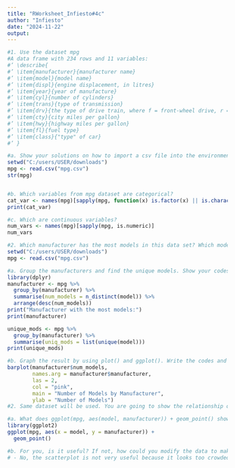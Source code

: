 ```yaml
---
title: "RWorksheet_Infiesto#4c"
author: "Infiesto"
date: "2024-11-22"
output:
---
```

```r
#1. Use the dataset mpg
#A data frame with 234 rows and 11 variables:
#’ \describe{
#’ \item{manufacturer}{manufacturer name}
#’ \item{model}{model name}
#’ \item{displ}{engine displacement, in litres}
#’ \item{year}{year of manufacture}
#’ \item{cyl}{number of cylinders}
#’ \item{trans}{type of transmission}
#’ \item{drv}{the type of drive train, where f = front-wheel drive, r = rear wheel drive, 4 = 4wd}
#’ \item{cty}{city miles per gallon}
#’ \item{hwy}{highway miles per gallon}
#’ \item{fl}{fuel type}
#’ \item{class}{"type" of car}
#’ }

#a. Show your solutions on how to import a csv file into the environment.
setwd("C:/users/USER/downloads")
mpg <- read.csv("mpg.csv")
str(mpg)


#b. Which variables from mpg dataset are categorical?
cat_var <- names(mpg)[sapply(mpg, function(x) is.factor(x) || is.character(x))]
print(cat_var)

#c. Which are continuous variables?
num_vars <- names(mpg)[sapply(mpg, is.numeric)]
num_vars
```
```r
#2. Which manufacturer has the most models in this data set? Which model has the most variations? Show your answer.
setwd("C:/users/USER/downloads")
mpg <- read.csv("mpg.csv")

#a. Group the manufacturers and find the unique models. Show your codes and result.
library(dplyr)
manufacturer <- mpg %>%
  group_by(manufacturer) %>%
  summarise(num_models = n_distinct(model)) %>%
  arrange(desc(num_models))
print("Manufacturer with the most models:")
print(manufacturer)

unique_mods <- mpg %>%
  group_by(manufacturer) %>%
  summarise(uniq_mods = list(unique(model)))
print(unique_mods)

#b. Graph the result by using plot() and ggplot(). Write the codes and its result.
barplot(manufacturer$num_models,
        names.arg = manufacturer$manufacturer,
        las = 2,
        col = "pink",
        main = "Number of Models by Manufacturer",
        ylab = "Number of Models")
#2. Same dataset will be used. You are going to show the relationship of the modeland the manufacturer.

#a. What does ggplot(mpg, aes(model, manufacturer)) + geom_point() show?
library(ggplot2)
ggplot(mpg, aes(x = model, y = manufacturer)) +
  geom_point()

#b. For you, is it useful? If not, how could you modify the data to make it more informative?
# - No, the scatterplot is not very useful because it looks too crowded. I would group the data by manufacturer and model count, then use a bar chart to make it clearer.
```


